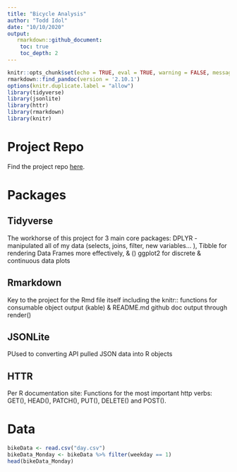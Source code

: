 ```yaml
---
title: "Bicycle Analysis"
author: "Todd Idol"
date: "10/10/2020"
output: 
   rmarkdown::github_document:
    toc: true
    toc_depth: 2
---
```



```r
knitr::opts_chunk$set(echo = TRUE, eval = TRUE, warning = FALSE, message = FALSE)
rmarkdown::find_pandoc(version = '2.10.1')
options(knitr.duplicate.label = "allow")
library(tidyverse)
library(jsonlite)
library(httr)
library(rmarkdown)
library(knitr)
```

# Project Repo

Find the project repo [here](https://github.com/tkidol/ST558-Project-2).

# Packages

## Tidyverse

The workhorse of this project for 3 main core packages: DPLYR - manipulated all of my data (selects, joins, filter, new variables... ), Tibble for rendering Data Frames more effectively, & () ggplot2 for discrete & continuous data plots

## Rmarkdown 

Key to the project for the Rmd file itself including the knitr:: functions for consumable object output (kable) & README.md github doc output through render()

## JSONLite

PUsed to converting API pulled JSON data into R objects

## HTTR


Per R documentation site: Functions for the most important http verbs: GET(), HEAD(), PATCH(), PUT(), DELETE() and POST().

# Data

```r
bikeData <- read.csv("day.csv")
bikeData_Monday <- bikeData %>% filter(weekday == 1)
head(bikeData_Monday)
```